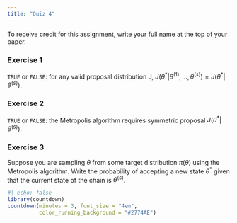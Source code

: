 ```yaml
---
title: "Quiz 4"
---
```


To receive credit for this assignment, write your full name at the top of your paper.

### Exercise 1

`TRUE` or `FALSE`: for any valid proposal distribution J, $J(\theta^* | \theta^{(1)}, \ldots, \theta^{(s)}) = J(\theta^* | \theta^{(s)})$. 

### Exercise 2

`TRUE` or `FALSE`: the Metropolis algorithm requires symmetric proposal $J(\theta^* | \theta^{(s)})$.

### Exercise 3

Suppose you are sampling $\theta$ from some target distribution $\pi(\theta)$ using the Metropolis algorithm. Write the probability of accepting a new state $\theta^{*}$ given that the current state of the chain is $\theta^{(s)}$.

<!-- ### Exercise 1 -->

<!-- $$ -->
<!-- Y | \theta, \sigma^2 \sim N(\theta, \sigma^2)  -->
<!-- $$ -->

<!-- What is a conjugate class of priors for $\theta | \sigma^2$? -->


<!-- ### Exercise 2 -->

<!-- `TRUE` or `FALSE` -->

<!-- An estimator is a random variable. -->

<!-- ### Exercise 3 -->

<!-- Let $\theta_0$ be the true value of $\theta$. -->

<!-- If $E[\hat{\theta}| \theta = \theta_0] = \theta_0$, we say $\hat{\theta}$ is a ____ estimator of $\theta$. -->


```r
#| echo: false
library(countdown)
countdown(minutes = 3, font_size = "4em",
          color_running_background = "#2774AE")
```


